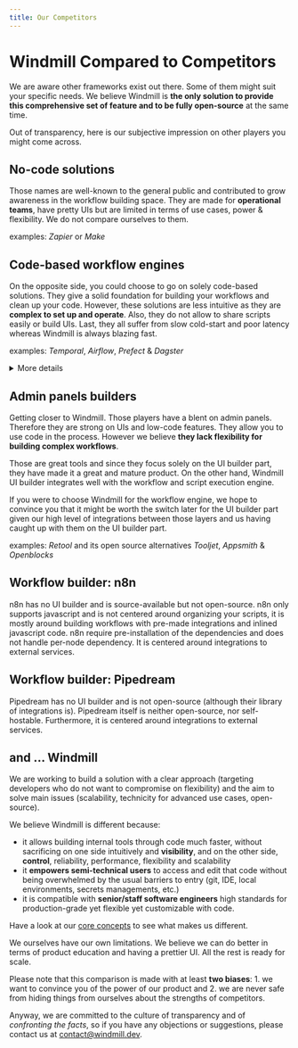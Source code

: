 ```yaml
---
title: Our Competitors
---
```



# Windmill Compared to Competitors

We are aware other frameworks exist out there. Some of them might suit your specific needs. We believe Windmill is **the only solution to provide this comprehensive set of feature and to be fully open-source** at the same time.

Out of transparency, here is our subjective impression on other players you might come across.

## No-code solutions

Those names are well-known to the general public and contributed to grow awareness in the workflow building space.
They are made for **operational teams**, have pretty UIs but are limited in terms of use cases, power & flexibility.
We do not compare ourselves to them.

examples: _Zapier_ or _Make_

## Code-based workflow engines

On the opposite side, you could choose to go on solely code-based solutions. They give a solid foundation for building your workflows and clean up your code.
However, these solutions are less intuitive as they are **complex to set up and operate**. Also, they do not allow to share scripts easily or build UIs. Last, they all suffer from slow cold-start and poor latency whereas Windmill is always blazing fast.

examples: _Temporal_, _Airflow_, _Prefect_ & _Dagster_

<details>
  <summary>More details</summary>

Airflow and Temporal are the golden standards. They are very good, battle-tested and scale well. They brought all the good abstractions for workflows and from a bird's eye perspective, we are all running DAGs of tasks, sorted in topological order, parallelized where possible and run by a fleet of workers.

<br />

Those frameworks are a great source of inspiration for us but we bring a more principled and more opinionated approach so that one can focus on writing scripts rather than becoming a workflow engine expert. The goal of Windmill is to bring the benefits of those workflow engines in a more accessible package that is fit not just for data engineers but for hybrid teams made of data scientist, ops, and software engineers with standard scripts in Python/TypeScript/Go/Bash and low-code builder for the graph itself the common denominator, without any sacrifice on performance (and actually we run workflows faster than those frameworks, more on that in [1]), features, scalability/reliability and by improving the debuggability and developer experience of those. It is also possible to define [workflows-as-code](../core_concepts/31_workflows_as_code/index.mdx), in the same way as Prefect or Airflow (writing a program that defines the jobs and their dependencies, and then execute that program).

<br />

From a tech stack perspective, we rely on the ACID properties of PostgreSQL to achieve persistence and transactionality of the workflow's state. We made the simplifying assumption to be an at-least-once workflow engine, where in the exceptionally rare events of an infrastructure crash (machine shutdown, network split, etc), we will recover automatically but it is up to the application developer to implement idempotency in parts where it is critical for everything else, we support the same feature set ([retries](../flows/14_retries.md), [error handler](../flows/7_flow_error_handler.md), [suspend/sleep](../flows/15_sleep.md), [approval steps](../flows/11_flow_approval.mdx), [cancellation](../flows/2_early_stop.md), [inner workflows](../getting_started/9_trigger_flows/index.mdx#trigger-a-flow-from-another-flow)).

<br />

To do a fair comparison, looking at the quickstart is a great way to see the different orientation of the product.
The [Airflow quickstart](https://airflow.apache.org/docs/apache-airflow/stable/tutorial/fundamentals.html#example-pipeline-definition) is a great starting point. One has to learn what is an Airflow pipeline before being able to create or edit them. They also do not provide a great way to debug locally and iterate on those pipelines. You have to write them, deploy them, and then test them. By comparison, in Windmill you can [write scripts locally](../advanced/4_local_development/index.mdx), or test them either step by step or the full flow in the [web UI](../core_concepts/6_auto_generated_uis/index.mdx).

<br />

Temporal is an sdk for workflows, meaning you have to code around their sdk and learn their abstractions. It is made for teams of software engineers that want to control very finely the execution of the workflow. Their <a href="https://docs.temporal.io/activities" rel="nofollow">documentation</a> has good examples of that. Temporal is top notch, but it is complex and their primary language support is Go.

<br />

By comparison, in Windmill one would just write the canonical python or typescript scripts, exposing just a main function and build a dag in the low-code builder.

<br />

> [1]: Windmill is not just a workflow engine, it is also a function as a service (FaaS) infrastructure where it can run arbitrary scripts in TypeScript/Python/Bash/Go. Contrary to Lambda or GCP cloud functions, we do not need the functions to be pre-packaged and deployed in advance AOT. For TypeScript, we rely on the deno runtime that leverages v8 isolates and the immutable caching capabilities of deno. For Python, we have implemented our own dependency resolver that will override the Python virtual path and create a unique virtual environment for that specific script that will respect the lockfile generated at time of saving the script/flow for reproducibility. Given that those are interpreted languages, we pay no performance penalty to interpret that code on demand. So the only limiting factor for task execution is that in the events that dependencies are not cached by the worker, they need to be installed at time of execution. With a limited number of workers, the likelihood of a cache miss is low as soon as one script/workflow is executed more than once. With a large fleet of workers, cache miss increase and hence we have implemented a global caching mechanism that relies on syncing the cache through s3. It is only available in our [enterprise edition](/pricing). With it in place, we run tasks and workflows with 0 overhead versus running the same scripts on bare-metal. You can even leverage hardware acceleration without any additional configuration.

</details>

<div className="grid grid-cols-2 gap-6 mb-4">
	<DocCard
		title="Windmill compared to Prefect"
		description="Windmill gives more control than Prefect for building & monitoring flows from a single platform."
		href="/docs/compared_to/prefect"
	/>
</div>

## Admin panels builders

Getting closer to Windmill. Those players have a blent on admin panels. Therefore they are strong on UIs and low-code features.
They allow you to use code in the process. However we believe **they lack flexibility for building complex workflows**.

Those are great tools and since they focus solely on the UI builder part, they have made it a great and mature product. On the other hand, Windmill UI builder integrates well with the workflow and script execution engine.

If you were to choose Windmill for the workflow engine, we hope to convince you that it might be worth the switch later for the UI builder part given our high level of integrations between those layers and us having caught up with them on the UI builder part.

examples: _Retool_ and its open source alternatives _Tooljet_, _Appsmith_ & _Openblocks_

<div className="grid grid-cols-2 gap-6 mb-4">
	<DocCard
		title="Windmill compared to Retool"
		description="Windmill provides a more versatile and powerful framework than Retool."
		href="/docs/compared_to/retool"
	/>
</div>

## Workflow builder: n8n

n8n has no UI builder and is source-available but not open-source. n8n only supports javascript and is not centered around organizing your scripts, it is mostly around building workflows with pre-made integrations and inlined javascript code. n8n require pre-installation of the dependencies and does not handle per-node dependency. It is centered around integrations to external services.

## Workflow builder: Pipedream

Pipedream has no UI builder and is not open-source (although their library of integrations is). Pipedream itself is neither open-source, nor self-hostable. Furthermore, it is centered around integrations to external services.

## and ... Windmill

We are working to build a solution with a clear approach (targeting developers who do not want to compromise on flexibility)
and the aim to solve main issues (scalability, technicity for advanced use cases, open-source).

We believe Windmill is different because:

- it allows building internal tools through code much faster, without sacrificing on one side intuitively and **visibility**, and on the other side,
  **control**, reliability, performance, flexibility and scalability
- it **empowers semi-technical users** to access and edit that code without being overwhelmed by the usual barriers to entry
  (git, IDE, local environments, secrets managements, etc.)
- it is compatible with **senior/staff software engineers** high standards for production-grade yet flexible yet customizable with code.

Have a look at our [core concepts](../core_concepts/index.mdx) to see what makes us different.

We ourselves have our own limitations. We believe we can do better in terms of product education and having a prettier UI. All the rest is ready for scale.

Please note that this comparison is made with at least **two biases**: 1. we want to convince you of the power of our product and 2. we are never safe from hiding things from ourselves about the strengths of competitors.

Anyway, we are committed to the culture of transparency and of _confronting the facts_, so if you have any objections or suggestions,
please contact us at contact@windmill.dev.
